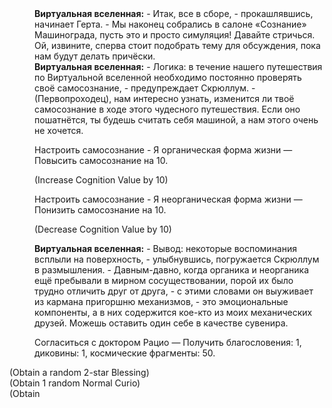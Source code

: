 {{Диалог Начало}}
:'''Виртуальная вселенная:''' - Итак, все в сборе, - прокашлявшись, начинает Герта. - Мы наконец собрались в салоне «Сознание» Машинограда, пусть это и просто симуляция! Давайте стричься. Ой, извините, сперва стоит подобрать тему для обсуждения, пока нам будут делать причёски.
:'''Виртуальная вселенная:''' - Логика: в течение нашего путешествия по Виртуальной вселенной необходимо постоянно проверять своё самосознание, - предупреждает Скрюллум. - (Первопроходец), нам интересно узнать, изменится ли твоё самосознание в ходе этого чудесного путешествия. Если оно пошатнётся, ты будешь считать себя машиной, а нам этого очень не хочется.
:{{Диалог|Звезда}} Настроить самосознание - Я органическая форма жизни &mdash; Повысить самосознание на 10.
:;(Increase Cognition Value by 10)
:{{Диалог|Звезда}} Настроить самосознание - Я неорганическая форма жизни &mdash; Понизить самосознание на 10.
:;(Decrease Cognition Value by 10)
:'''Виртуальная вселенная:''' - Вывод: некоторые воспоминания всплыли на поверхность, - улыбнувшись, погружается Скрюллум в размышления. - Давным-давно, когда органика и неорганика ещё пребывали в мирном сосуществовании, порой их было трудно отличить друг от друга, - с этими словами он выуживает из кармана пригоршню механизмов, - это эмоциональные компоненты, а в них содержится кое-кто из моих механических друзей. Можешь оставить один себе в качестве сувенира.
:{{Диалог|Звезда}} Согласиться с доктором Рацио &mdash; Получить благословения: 1, диковины: 1, космические фрагменты: 50.
;(Obtain a random 2-star Blessing)
;(Obtain 1 random Normal Curio)
;(Obtain {{Предмет|Космические фрагменты|20|x=50}}
{{Диалог Конец}}